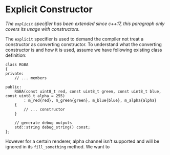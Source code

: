 # Explicit Constructor

_The `explicit` specifier has been extended since c++17, this paragraph only covers its usage with constructors._

The `explicit` specifier is used to demand the compiler not treat a constructor as converting constructor. To understand what the converting constructor is and how it is used, assume we have following existing class definition:

```clike
class RGBA
{
private:
    // ... members

public:
    RGBA(const uint8_t red, const uint8_t green, const uint8_t blue, const uint8_t alpha = 255)
        : m_red{red}, m_green{green}, m_blue{blue}, m_alpha{alpha}
    {
		// ... constructor
    }

	// generate debug outputs
    std::string debug_string() const;
};
```

However for a certain renderer, alpha channel isn't supported and will be ignored in its `fill_something` method. We want to 